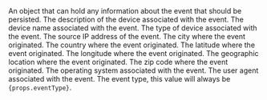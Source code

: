 ---
---

<APIField name="event.info.data" type="Object">
An object that can hold any information about the event that should be persisted.
</APIField>

<APIField name="event.info.deviceDescription" type="String">
The description of the device associated with the event.
</APIField>

<APIField name="event.info.deviceName" type="String">
The device name associated with the event.
</APIField>

<APIField name="event.info.deviceType" type="String">
The type of device associated with the event.
</APIField>

<APIField name="event.info.ipAddress" type="String">
The source IP address of the event.
</APIField>

<APIField name="event.info.location.city" type="String">
The city where the event originated.
<PremiumEditionBlurbApi feature="event info location" />
</APIField>

<APIField name="event.info.location.country" type="String">
The country where the event originated.
<PremiumEditionBlurbApi feature="event info location" />
</APIField>

<APIField name="event.info.location.latitude" type="Double">
The latitude where the event originated.
<PremiumEditionBlurbApi feature="event info location" />
</APIField>

<APIField name="event.info.location.longitude" type="Double">
The longitude where the event originated.
<PremiumEditionBlurbApi feature="event info location" />
</APIField>

<APIField name="event.info.location.region" type="String">
The geographic location where the event originated.
<PremiumEditionBlurbApi feature="event info location" />
</APIField>

<APIField name="event.info.location.zipcode" type="String">
The zip code where the event originated.
<PremiumEditionBlurbApi feature="event info location" />
</APIField>

<APIField name="event.info.os" type="String">
The operating system associated with the event.
</APIField>

<APIField name="event.info.userAgent" type="String">
The user agent associated with the event.
</APIField>

<APIField name="event.type" type="String">
The event type, this value will always be <code>{props.eventType}</code>.
</APIField>


